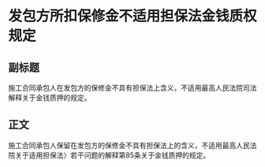 # 发包方所扣保修金不适用担保法金钱质权规定
## 副标题
施工合同承包人在发包方的保修金不具有担保法上含义，不适用最高人民法院司法解释关于金钱质押的规定。
## 正文
施工合同承包人保留在发包方的保修金不具有担保法上的含义，不适用最高人民法院关于适用担保法〉若干问题的解释第85条关于金钱质押的规定。
